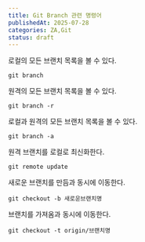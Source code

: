 ```yaml
---
title: Git Branch 관련 명령어
publishedAt: 2025-07-28
categories: ZA,Git
status: draft
---
```


로컬의 모든 브랜치 목록을 볼 수 있다.

```
git branch
```

원격의 모든 브랜치 목록을 볼 수 있다.

```
git branch -r
```

로컬과 원격의 모든 브랜치 목록을 볼 수 있다.

```
git branch -a
```

원격 브랜치를 로컬로 최신화한다.

```
git remote update
```

새로운 브랜치를 만듬과 동시에 이동한다.

```
git checkout -b 새로운브랜치명
```

브랜치를 가져옴과 동시에 이동한다.

```
git checkout -t origin/브랜치명
```
